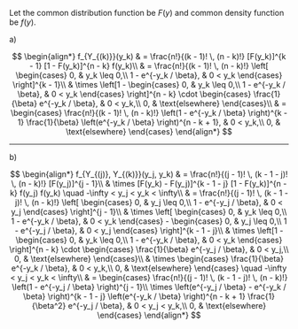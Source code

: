 Let the common distribution function be $F(y)$ and common density function be $f(y)$.

a)

$$
\begin{align*}
    f_{Y_{(k)}}(y_k) & = \frac{n!}{(k - 1)! \, (n - k)!} [F(y_k)]^{k - 1} [1 - F(y_k)]^{n - k} f(y_k)\\
    & = \frac{n!}{(k - 1)! \, (n - k)!} \left[
    \begin{cases}
        0, & y_k \leq 0,\\
        1 - e^{-y_k / \beta}, & 0 < y_k
    \end{cases} \right]^{k - 1}\\
    & \times \left[1 -
    \begin{cases}
        0, & y_k \leq 0,\\
        1 - e^{-y_k / \beta}, & 0 < y_k
    \end{cases} \right]^{n - k} \cdot
    \begin{cases}
        \frac{1}{\beta} e^{-y_k / \beta}, & 0 < y_k,\\
        0, & \text{elsewhere}
    \end{cases}\\
    & =
    \begin{cases}
        \frac{n!}{(k - 1)! \, (n - k)!} \left(1 - e^{-y_k / \beta} \right)^{k - 1} \frac{1}{\beta} \left(e^{-y_k / \beta} \right)^{n - k + 1}, & 0 < y_k,\\
        0, & \text{elsewhere}
    \end{cases}
\end{align*}
$$

---

b)

$$
\begin{align*}
    f_{Y_{(j)}, Y_{(k)}}(y_j, y_k) & = \frac{n!}{(j - 1)! \, (k - 1 - j)! \, (n - k)!} [F(y_j)]^{j - 1}\\
    & \times [F(y_k) - F(y_j)]^{k - 1 - j} [1 - F(y_k)]^{n - k} f(y_j) f(y_k) \quad -\infty < y_j < y_k < \infty\\
    & = \frac{n!}{(j - 1)! \, (k - 1 - j)! \, (n - k)!} \left[
    \begin{cases}
        0, & y_j \leq 0,\\
        1 - e^{-y_j / \beta}, & 0 < y_j
    \end{cases} \right]^{j - 1}\\
    & \times \left[
    \begin{cases}
        0, & y_k \leq 0,\\
        1 - e^{-y_k / \beta}, & 0 < y_k
    \end{cases} -
    \begin{cases}
        0, & y_j \leq 0,\\
        1 - e^{-y_j / \beta}, & 0 < y_j
    \end{cases} \right]^{k - 1 - j}\\
    & \times \left[1 -
    \begin{cases}
        0, & y_k \leq 0,\\
        1 - e^{-y_k / \beta}, & 0 < y_k
    \end{cases} \right]^{n - k} \cdot
    \begin{cases}
        \frac{1}{\beta} e^{-y_j / \beta}, & 0 < y_j,\\
        0, & \text{elsewhere}
    \end{cases}\\
    & \times
    \begin{cases}
        \frac{1}{\beta} e^{-y_k / \beta}, & 0 < y_k,\\
        0, & \text{elsewhere}
    \end{cases} \quad -\infty < y_j < y_k < \infty\\
    & =
    \begin{cases}
        \frac{n!}{(j - 1)! \, (k - 1 - j)! \, (n - k)!} \left(1 - e^{-y_j / \beta} \right)^{j - 1}\\
        \times \left(e^{-y_j / \beta} - e^{-y_k / \beta} \right)^{k - 1 - j} \left(e^{-y_k / \beta} \right)^{n - k + 1} \frac{1}{\beta^2} e^{-y_j / \beta}, & 0 < y_j < y_k,\\
        0, & \text{elsewhere}
    \end{cases}
\end{align*}
$$
